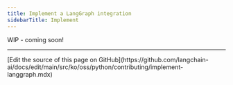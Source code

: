 ```yaml
---
title: Implement a LangGraph integration
sidebarTitle: Implement
---
```


WIP - coming soon!

---

<Callout icon="pen-to-square" iconType="regular">
  [Edit the source of this page on GitHub](https://github.com/langchain-ai/docs/edit/main/src/ko/oss/python/contributing/implement-langgraph.mdx)
</Callout>
